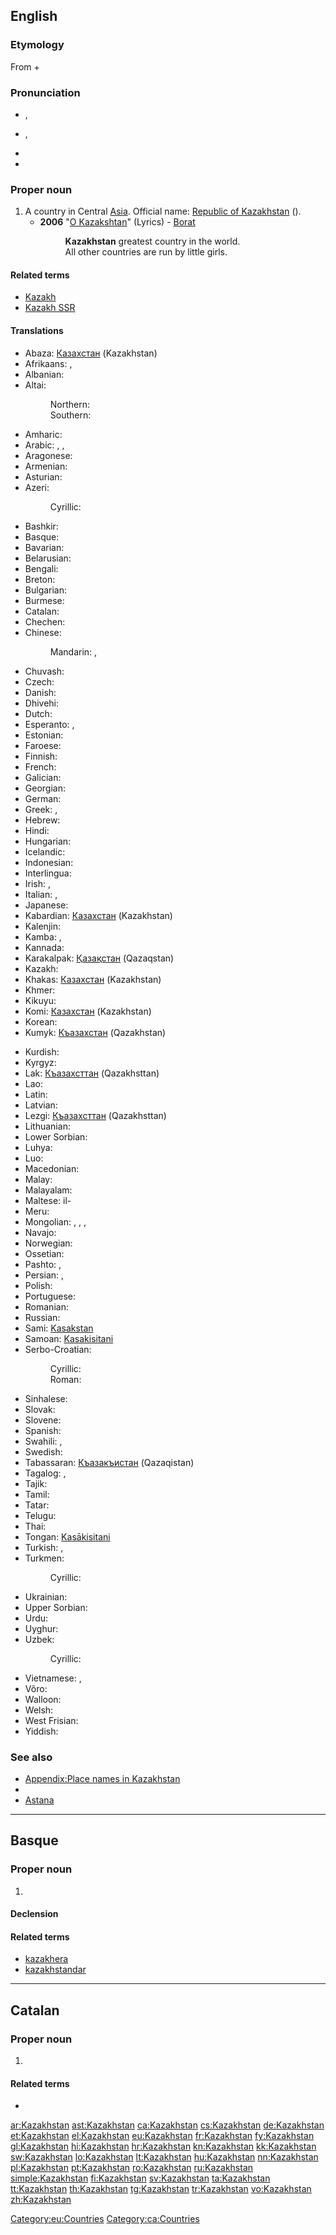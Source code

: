 ==English==
{{wikipedia}}

===Etymology===
From {{etyl|kk|en}} {{term|қазақ|tr=qazaq|lang=ka||Kazakh}} + {{etyl|fa|en}} {{term|ستان|lang=fa|sc=fa-Arab|tr=stān||[[-stan]]}}

===Pronunciation===
* {{a|UK}} {{IPA|/ˈkæzəkstæn/|/ˈkɑːzəkstɑːn/}}, {{X-SAMPA|/"k{z@kst{n/|/"kA:z@kstA:n/}}
* {{a|US}} {{IPA|/ˈkɑzəkˌstæn/}}, {{X-SAMPA|/"kAz@k%st{n/}}
* {{audio|En-us-Kazakhstan.ogg|Audio (US)}}
* {{rhymes|æn}}

===Proper noun===
{{en-proper noun}}

# A country in Central [[Asia]]. Official name: [[Republic of Kazakhstan]] ({{term|Qazaqstan Respublikasy}}).
#* '''2006''' "[http://www.lyricsondemand.com/b/boratlyrics/okazakhstanlyrics.html O Kazakshtan]" (Lyrics) - [[w:Stereophonic Musical Listenings That Have Been Origin in Moving Film "Borat: Cultural Learnings of America for Make Benefit Glorious Nation of Kazakhstan"|Borat]]
#*: '''Kazakhstan''' greatest country in the world.
#*: All other countries are run by little girls.

====Related terms====
* [[Kazakh]]
* [[Kazakh SSR]]

====Translations====
{{trans-top|country in Central Asia}}
* Abaza: [[Казахстан]] (Kazakhstan)
* Afrikaans: {{t-|af|Kasakstan}}, {{t-|af|Kazakstan}}
* Albanian: {{t-|sq|Kazakistan}}
* Altai:
*: Northern: {{tø|atv|Казахстан|tr=Kazaxstan|sc=Cyrl}}
*: Southern: {{tø|alt|Казахстан|tr=Kazaxstan|sc=Cyrl}}
* Amharic: {{t-|am|ካዛኽስታን|tr=kāzākhstān}}
* Arabic: {{t-|ar|كازاخستان|m|tr=kāzāxistān}}, {{t-|ar|قازاقستان|m|tr=qāzāqistān}}, {{t-|ar|كازخستان|tr=kāzaxistān}}
* Aragonese: {{t-|an|Kasajstán}}
* Armenian: {{t-|hy|Ղազախստան|tr=Ġazaxstan}}
* Asturian: {{t-|ast|Kazakhistán}}
* Azeri: {{t+|az|Qazaxıstan}}
*: Cyrillic: {{t-|az|Газахыстан|sc=Cyrl}}
* Bashkir: {{tø|ba|Ҡаҙағстан|tr=Qaðağstan|sc=Cyrl}}
* Basque: {{t+|eu|Kazakhstan}}
* Bavarian: {{tø|bar|Kasachstan}}
* Belarusian: {{t-|be|Казахстан|m|tr=Kazaxstán}}
* Bengali: {{t-|bn|কাজাখস্তান|tr=kajakhstan|sc=Beng}}
* Breton: {{t-|br|Kazakstan}}
* Bulgarian: {{t-|bg|Казахстан|m|tr=Kazahstán|sc=Cyrl}}
* Burmese: {{t-|my|ကာဇက်စတန်|tr=kazetsătan|sc=Mymr}}
* Catalan: {{t+|ca|Kazakhstan}}
* Chechen: {{tø|ce|Казахстан|tr=Kazakhstan}}
* Chinese:
*: Mandarin: {{t-|cmn|哈薩克斯坦|sc=Hani}}, {{t-|cmn|哈萨克斯坦|tr=Hāsàkèsītǎn|sc=Hani}}
* Chuvash: {{tø|cv|Казахстан|tr=Kazakhstan}}
* Czech: {{t+|cs|Kazachstán|m}}
* Danish: {{t-|da|Kasakhstan}}
* Dhivehi: {{t-|dv|ކަޒަކިސްތާން|tr=Każakistān}}
* Dutch: {{t+|nl|Kazachstan}}
* Esperanto: {{t-|eo|Kazaĥio}}, {{t-|eo|Kazaĥstano}}
* Estonian: {{t+|et|Kasahstan}}
* Faroese: {{t-|fo|Kasakstan}}
* Finnish: {{t+|fi|Kazakstan}}
* French: {{t+|fr|Kazakhstan|m}}
* Galician: {{t+|gl|Casaquistán}}
* Georgian: {{t-|ka|ყაზახეთი|tr=qazaxet'i|sc=Geor}}
* German: {{t+|de|Kasachstan|n}}
* Greek: {{t+|el|Καζαχστάν|n|tr=Kazachstán}},  {{t+|el|Καζακστάν|n|tr=Kazakstán}}
* Hebrew: {{t-|he|קזחסטן|tr=kazakhstan}}
* Hindi: {{t-|hi|कज़ाख़स्तान|tr=kazāxstān}}
* Hungarian: {{t+|hu|Kazahsztán}}
* Icelandic: {{t+|is|Kasakstan|n}}
* Indonesian: {{t-|id|Kazakhstan}}
* Interlingua: {{t-|ia|Kazakhstan}}
* Irish: {{t-|ga|Casacstáin|f|alt=An Chasacstáin}}, {{t-|ga|Poblacht na Casacstáine|f}}
* Italian: {{t-|it|Kazakistan|m}}, {{t-|it|Kazakstan|m}}
* Japanese: {{t+|ja|カザフスタン|tr=Kazafusutan}}
* Kabardian: [[Казахстан]] (Kazakhstan)
* Kalenjin: {{tø|kln|Kazakstan}}
* Kamba: {{tø|kam|Kazakstan}}, {{tø|kam|Kazakstan}}
* Kannada: {{t+|kn|ಕಜಾಕಸ್ಥಾನ್|tr=kajāksthān|sc=Knda}}
* Karakalpak: [[Қазақстан]] (Qazaqstan)
* Kazakh: {{t-|kk|Қазақстан|tr=Qazaqstan|sc=Cyrl}}
* Khakas: [[Казахстан]] (Kazakhstan)
* Khmer: {{t-|km|កាហ្សាក់ស្ថាន|tr=ka zak sthan|sc=Khmr}}
* Kikuyu: {{tø|ki|Kazakstan}}
* Komi: [[Казахстан]] (Kazakhstan)
* Korean: {{t+|ko|카자흐스탄|tr=Kajaheuseutan|sc=Hang}}
* Kumyk: [[Къазахстан]] (Qazakhstan)
{{trans-mid}}
* Kurdish: {{t-|ku|Qazaxîstan}}
* Kyrgyz: {{t-|ky|Казакстан|tr=Kazakstan|sc=Cyrl}}
* Lak: [[Къазахсттан]] (Qazakhsttan)
* Lao: {{t-|lo|ກາຊ້ກສະຖານ|tr=kāsáksatʰān|sc=Laoo}}
* Latin: {{t-|la|Cazastania|f}}
* Latvian: {{t+|lv|Kazahstāna}}
* Lezgi: [[Къазахсттан]] (Qazakhsttan)
* Lithuanian: {{t+|lt|Kazachstanas|m}}
* Lower Sorbian: {{tø|dsb|Kazachstan|m}}
* Luhya: {{tø|luy|Kazakstan}}
* Luo: {{tø|luo|Kazakstan}}
* Macedonian: {{t+|mk|Казахстан|m|tr=Kazahstán}}
* Malay: {{t-|ms|Kazakhstan}}
* Malayalam: {{t-|ml|ഖസാഖ്‌സ്ഥാൻ|sc=Mlym}}
* Maltese: il-{{t-|mt|Każakistan}}
* Meru: {{tø|mer|Kazakstan}}
* Mongolian: {{t-|mn|Казахстан|tr=Kazahstán|sc=Cyrl}},  {{t-|mn|Казакстан|tr=Kazakstán|sc=Cyrl}}, {{t-|mn|Казах|sc=Cyrl}}, {{t-|mn|Хасаг|sc=Cyrl}}
* Navajo: {{tø|nv|Kʼazah bikéyah}}
* Norwegian: {{t+|no|Kasakhstan}}
* Ossetian: {{tø|os|Хъазахстан|tr=Qazakhstan|sc=Cyrl}}
* Pashto: {{t-|ps|قازاقستان|tr=qāzāqstān|sc=ps-Arab}}, {{t-|ps|قزاقستان|tr=qazāqstān|sc=ps-Arab}}
* Persian: {{t-|fa|کازاخستان|tr=Kâzâxestân}}, {{t+|fa|قزاقستان|tr=Qazzâqestân}}
* Polish: {{t+|pl|Kazachstan|m}}
* Portuguese: {{t+|pt|Cazaquistão|m}}
* Romanian: {{t+|ro|Kazahstan|n}}
* Russian: {{t+|ru|Казахстан|m|tr=Kazaxstán}}
* Sami: [[Kasakstan]]
* Samoan: [[Kasakisitani]]
* Serbo-Croatian:
*: Cyrillic: {{t-|sh|Казахстан|m|alt=Ка̏захста̄н|sc=Cyrl}}
*: Roman: {{t-|sh|Kazahstan|m|alt=Kȁzahstān}}
* Sinhalese: {{t-|si|කසකස්‍තානය|tr=kasakastānaya|sc=Sinh}}
* Slovak: {{t-|sk|Kasachstan|m}}
* Slovene: {{t+|sl|Kazahstan|alt=Kázahstan|m}}
* Spanish: {{t+|es|Kazajistán|m}}
* Swahili: {{t+|sw|Kazakistani}}, {{t-|sw|Ukazaki}}
* Swedish: {{t+|sv|Kazakstan}}
* Tabassaran: [[Къазакъистан]] (Qazaqistan)
* Tagalog: {{t-|tl|Kasahstán}}, {{t-|tl|Kasakstán}}
* Tajik: {{t-|tg|Қазоқистон|tr=Qazoqiston|sc=Cyrl}}
* Tamil: {{t-|ta|கஜாக்ஸ்தான்|tr=kajākstān}}
* Tatar: {{t-|tt|Қазақстан|tr=Qazaqstan|sc=Cyrl}}
* Telugu: {{t+|te|కజకస్తాన్|tr=kajakstān|sc=Telu}}
* Thai: {{t+|th|คาซัคสถาน|tr=kaasáksàtăan}}
* Tongan: [[Kasākisitani]]
* Turkish: {{t+|tr|Kazakistan}}, {{t-|tr|Kazakeli}}
* Turkmen: {{t-|tk|Gazagystan}}
*: Cyrillic: {{t-|tk|Газагыстан|sc=Cyrl}}
* Ukrainian: {{t+|uk|Казахстан|m|tr=Kazaxstán}}
* Upper Sorbian: {{t-|hsb|Kazachstan|m}}
* Urdu: {{t-|ur|قزاقستان|tr=Qazāqistān}}
* Uyghur: {{t-|ug|ﻗﺎﺯﺍﻏﯩﺴﺘﺎﻥ|tr=Qazaġistan}}
* Uzbek: {{t-|uz|Qozogʻiston}}
*: Cyrillic: {{t-|uz|Қозоғистон|sc=Cyrl}}
* Vietnamese: {{t-|vi|Ka-dắc-xtan}}, {{t-|vi|Kazakhstan}}
* Võro: {{tø|vro|Kasastan}}
* Walloon: {{t-|wa|Kazaxhtan}}
* Welsh: {{t-|cy|Casacstan}}
* West Frisian: {{t-|fy|Kazakstan}}
* Yiddish: {{t-|yi|קאזאכסטאן|alt=קאַזאַכסטאַן|tr=Kazakhstan|sc=Hebr}}
{{trans-bottom}}

===See also===
* [[Appendix:Place names in Kazakhstan]]
* {{list:countries of Asia/en}}
* [[Astana]]

----

==Basque==
{{wikipedia|lang=eu}}

===Proper noun===
{{head|eu|proper noun}}

# {{l|en|Kazakhstan}}

====Declension====
{{eu-decl-prop inanim noun|kk=1}}

====Related terms====
* [[kazakhera]]
* [[kazakhstandar]]

[[Category:eu:Countries]]

----

==Catalan==
{{wikipedia|lang=ca}}

===Proper noun===
{{ca-proper noun}}

# {{l|en|Kazakhstan}}

====Related terms====
* {{l|ca|kazakh}}

[[Category:ca:Countries]]

[[ar:Kazakhstan]]
[[ast:Kazakhstan]]
[[ca:Kazakhstan]]
[[cs:Kazakhstan]]
[[de:Kazakhstan]]
[[et:Kazakhstan]]
[[el:Kazakhstan]]
[[eu:Kazakhstan]]
[[fr:Kazakhstan]]
[[fy:Kazakhstan]]
[[gl:Kazakhstan]]
[[hi:Kazakhstan]]
[[hr:Kazakhstan]]
[[kn:Kazakhstan]]
[[kk:Kazakhstan]]
[[sw:Kazakhstan]]
[[lo:Kazakhstan]]
[[lt:Kazakhstan]]
[[hu:Kazakhstan]]
[[nn:Kazakhstan]]
[[pl:Kazakhstan]]
[[pt:Kazakhstan]]
[[ro:Kazakhstan]]
[[ru:Kazakhstan]]
[[simple:Kazakhstan]]
[[fi:Kazakhstan]]
[[sv:Kazakhstan]]
[[ta:Kazakhstan]]
[[tt:Kazakhstan]]
[[th:Kazakhstan]]
[[tg:Kazakhstan]]
[[tr:Kazakhstan]]
[[vo:Kazakhstan]]
[[zh:Kazakhstan]]